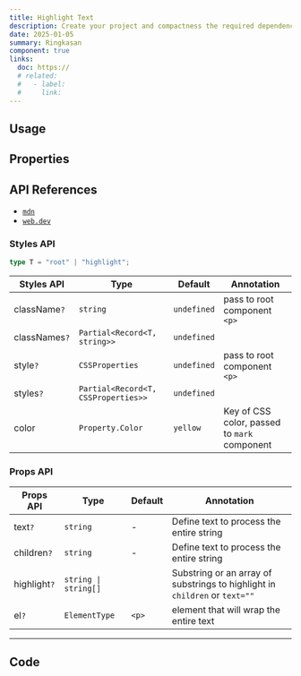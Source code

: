 ```yaml
---
title: Highlight Text
description: Create your project and compactness the required dependencies.
date: 2025-01-05
summary: Ringkasan
component: true
links:
  doc: https://
  # related:
  #   - label:
  #     link:
---
```


## Usage

<HighlightDemosUsage />

## Properties

<HighlightDemosConfigurator />

## API References

- [`mdn`](https://developer.mozilla.org/en-US/docs/Web/HTML/Element/mark)
- [`web.dev`](https://web.dev/articles/light-dark#practical_application)

### Styles API

```ts
type T = "root" | "highlight";
```

| Styles API    | Type                                | Default     | Annotation                                   |
| ------------- | ----------------------------------- | ----------- | -------------------------------------------- |
| className`?`  | `string`                            | `undefined` | pass to root component `<p>`                 |
| classNames`?` | `Partial<Record<T, string>>`        | `undefined` |                                              |
| style`?`      | `CSSProperties`                     | `undefined` | pass to root component `<p>`                 |
| styles`?`     | `Partial<Record<T, CSSProperties>>` | `undefined` |                                              |
| color         | `Property.Color`                    | `yellow`    | Key of CSS color, passed to `mark` component |

### Props API

| Props API    | Type                 | Default | Annotation                                                                  |
| ------------ | -------------------- | ------- | --------------------------------------------------------------------------- |
| text`?`      | `string`             | -       | Define text to process the entire string                                    |
| children`?`  | `string`             | -       | Define text to process the entire string                                    |
| highlight`?` | `string \| string[]` |         | Substring or an array of substrings to highlight in `children` or `text=""` |
| el`?`        | `ElementType`        | `<p>`   | element that will wrap the entire text                                      |

---

## Code

<LoadCodes />
